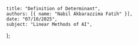     title: "Definition of Determinant",
    authors: [{ name: "Nabil Akbarazzima Fatih" }],
    date: "07/10/2025",
    subject: "Linear Methods of AI",
};